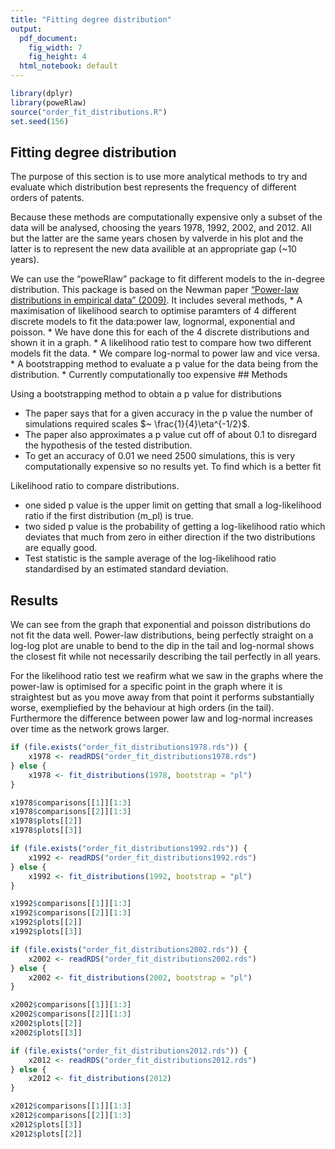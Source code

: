 ```yaml
---
title: "Fitting degree distribution"
output:
  pdf_document: 
    fig_width: 7
    fig_height: 4
  html_notebook: default
---
```

```r
library(dplyr)
library(poweRlaw)
source("order_fit_distributions.R")
set.seed(156)
```
## Fitting degree distribution
The purpose of this section is to use more analytical methods to try and evaluate which distribution best represents the frequency of different orders of patents. 

Because these methods are computationally expensive only a subset of the data will be analysed, choosing the years 1978, 1992, 2002, and 2012. All but the latter are the same years chosen by valverde in his plot and the latter is to represent the new data availible at an appropriate gap (~10 years).

We can use the "poweRlaw" package to fit different models to the in-degree distribution. This package is based on the Newman paper ["Power-law distributions in empirical data" (2009)](http://arxiv.org/pdf/0706.1062.pdf). It includes several methods, 
 * A maximisation of likelihood search to optimise paramters of 4 different discrete models to fit the data:power law, lognormal, exponential and poisson.
    * We have done this for each of the 4 discrete distributions and shown it in a graph. 
 * A likelihood ratio test to compare how two different models fit the data. 
    * We compare log-normal to power law and vice versa. 
 * A bootstrapping method to evaluate a p value for the data being from the distribution. 
    * Currently computationally too expensive
## Methods

Using a bootstrapping method to obtain a p value for distributions

- The paper says that for a given accuracy in the p value the number of simulations required scales $~ \frac{1}{4}\eta^{-1/2}$.
- The paper also approximates a p value cut off of about 0.1 to disregard the hypothesis of the tested distribution. 
- To get an accuracy of 0.01 we need 2500 simulations, this is very computationally expensive so no results yet. 
To find which is a better fit 

Likelihood ratio to compare distributions. 

 * one sided p value is the upper limit on getting that small a log-likelihood ratio if the first distribution (m_pl) is true.
 * two sided p value is the probability of getting a log-likelihood ratio which deviates that much from zero in either direction if the two distributions are equally good. 
 * Test statistic is the sample average of the log-likelihood ratio standardised by an estimated standard deviation. 

## Results

We can see from the graph that exponential and poisson distributions do not fit the data well. Power-law distributions, being perfectly straight on a log-log plot are unable to bend to the dip in the tail and log-normal shows the closest fit while not necessarily describing the tail perfectly in all years. 

For the likelihood ratio test we reafirm what we saw in the graphs where the power-law is optimised for a specific point in the graph where it is straightest but as you move away from that point it performs substantially worse, exempliefied by the behaviour at high orders (in the tail). Furthermore the difference between power law and log-normal increases over time as the network grows larger. 

```r
if (file.exists("order_fit_distributions1978.rds")) {
    x1978 <- readRDS("order_fit_distributions1978.rds")
} else {
    x1978 <- fit_distributions(1978, bootstrap = "pl")
}
```

```r
x1978$comparisons[[1]][1:3]
x1978$comparisons[[2]][1:3]
x1978$plots[[2]]
x1978$plots[[3]]
```

```r
if (file.exists("order_fit_distributions1992.rds")) {
    x1992 <- readRDS("order_fit_distributions1992.rds")
} else {
    x1992 <- fit_distributions(1992, bootstrap = "pl")
}
```

```r
x1992$comparisons[[1]][1:3]
x1992$comparisons[[2]][1:3]
x1992$plots[[2]]
x1992$plots[[3]]
```

```r
if (file.exists("order_fit_distributions2002.rds")) {
    x2002 <- readRDS("order_fit_distributions2002.rds")
} else {
    x2002 <- fit_distributions(2002, bootstrap = "pl")
}
```

```r
x2002$comparisons[[1]][1:3]
x2002$comparisons[[2]][1:3]
x2002$plots[[2]]
x2002$plots[[3]]
```

```r
if (file.exists("order_fit_distributions2012.rds")) {
    x2012 <- readRDS("order_fit_distributions2012.rds")
} else {
    x2012 <- fit_distributions(2012)
}
```

```r
x2012$comparisons[[1]][1:3]
x2012$comparisons[[2]][1:3]
x2012$plots[[3]]
x2012$plots[[2]]
```
